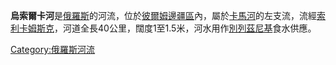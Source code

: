 '''烏索爾卡河'''是[[俄羅斯|俄羅斯]]的河流，位於[[彼爾姆邊疆區|彼爾姆邊疆區]]內，屬於[[卡馬河|卡馬河]]的左支流，流經[[索利卡姆斯克|索利卡姆斯克]]，河道全長40公里，闊度1至1.5米，河水用作[[別列茲尼基|別列茲尼基]]食水供應。

[[Category:俄羅斯河流|Category:俄羅斯河流]]

{{Russia-geo-stub}}